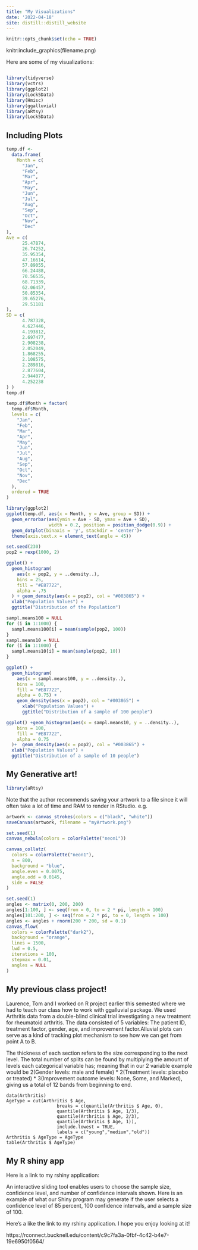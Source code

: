 ```yaml
---
title: "My Visualizations"
date: '2022-04-18'
site: distill::distill_website
---
```


```r
knitr::opts_chunk$set(echo = TRUE)

```
knitr:include_graphics(filename.png)

Here are some of my visualizations:

```r

```

```r
library(tidyverse)
library(vctrs)
library(ggplot2)
library(Lock5Data)
library(Hmisc)
library(ggalluvial)
library(aRtsy)
library(Lock5Data)
```

## Including Plots
```r
temp.df <-
  data.frame(
    Month = c(
      "Jan",
      "Feb",
      "Mar",
      "Apr",
      "May",
      "Jun",
      "Jul",
      "Aug",
      "Sep",
      "Oct",
      "Nov",
      "Dec"
),
Ave = c(
      25.47874,
      26.74252,
      35.95354,
      47.16614,
      57.89055,
      66.24488,
      70.56535,
      68.71339,
      62.06457,
      50.85354,
      39.65276,
      29.51181
),
SD = c(
      4.787328,
      4.627446,
      4.193812,
      2.697477,
      2.908238,
      2.052049,
      1.868255,
      2.108575,
      2.289816,
      2.877604,
      2.944077,
      4.252238
) )
temp.df

temp.df$Month = factor(
  temp.df$Month,
  levels = c(
    "Jan",
    "Feb",
    "Mar",
    "Apr",
    "May",
    "Jun",
    "Jul",
    "Aug",
    "Sep",
    "Oct",
    "Nov",
    "Dec"
  ),
  ordered = TRUE
)

library(ggplot2)
ggplot(temp.df, aes(x = Month, y = Ave, group = SD)) +
  geom_errorbar(aes(ymin = Ave - SD, ymax = Ave + SD),
                width = 0.2, position = position_dodge(0.9)) +
  geom_dotplot(binaxis = 'y', stackdir = 'center')+
  theme(axis.text.x = element_text(angle = 45))
```

```r
set.seed(230)
pop2 = rexp(1000, 2)

ggplot() +
  geom_histogram(
    aes(x = pop2, y = ..density..),
    bins = 25,
    fill = "#E87722",
    alpha = .75
  ) + geom_density(aes(x = pop2), col = "#003865") +
  xlab("Population Values") +
  ggtitle("Distribution of the Population")

sampl.means100 = NULL 
for (i in 1:1000) {
  sampl.means100[i] = mean(sample(pop2, 100))
}
sampl.means10 = NULL 
for (i in 1:1000) {
  sampl.means10[i] = mean(sample(pop2, 10))
}

ggplot() +
  geom_histogram(
    aes(x = sampl.means100, y = ..density..),
    bins = 100,
    fill = "#E87722",
    alpha = 0.75) +
    geom_density(aes(x = pop2), col = "#003865") +
      xlab("Population Values") +
      ggtitle("Distribution of a sample of 100 people")

ggplot() +geom_histogram(aes(x = sampl.means10, y = ..density..),
    bins = 100,
    fill = "#E87722",
    alpha = 0.75
  )+  geom_density(aes(x = pop2), col = "#003865") +
  xlab("Population Values") +
  ggtitle("Distribution of a sample of 10 people")
```

## My Generative art!

```r
library(aRtsy)
```

Note that the author recommends saving your artwork to a file since it will often take a lot of time and RAM to render in RStudio. e.g.

```r
artwork <- canvas_strokes(colors = c("black", "white"))
saveCanvas(artwork, filename = "myArtwork.png")
```


```r
set.seed(1)
canvas_nebula(colors = colorPalette("neon1"))
```


```r
canvas_collatz(
  colors = colorPalette("neon1"),
  n = 800,
  background = "blue",
  angle.even = 0.0075,
  angle.odd = 0.0145,
  side = FALSE
)
```


```r
set.seed(1)
angles <- matrix(0, 200, 200)
angles[1:100, ] <- seq(from = 0, to = 2 * pi, length = 100)
angles[101:200, ] <- seq(from = 2 * pi, to = 0, length = 100)
angles <- angles + rnorm(200 * 200, sd = 0.1)
canvas_flow(
  colors = colorPalette("dark2"),
  background = "orange",
  lines = 1500,
  lwd = 0.5,
  iterations = 100,
  stepmax = 0.01,
  angles = NULL
) 
```

## My previous class project!

Laurence, Tom and I worked on R project earlier this semested where we had to teach our class how to work with ggalluvial package. We used Arthritis data from a double-blind clinical trial investigating a new treatment for rheumatoid arthritis. The data consisted of 5 variables: The patient ID, treatment factor, gender, age, and improvement factor.Alluvial plots can serve as a kind of tracking plot mechanism to see how we can get from point A to B. 

The thickness of each section refers to the size corresponding to the next level. The total number of splits can be found by multiplying the amount of levels each categorical variable has; meaning that in our 2 variable example would be 2(Gender levels: male and female) * 2(Treatment levels: placebo or treated) * 3(Improvement outcome levels: None, Some, and Marked), giving us a total of 12 bands from beginning to end.

```{}
data(Arthritis)
AgeType = cut(Arthritis $ Age,
                   breaks = c(quantile(Arthritis $ Age, 0),
                   quantile(Arthritis $ Age, 1/3),
                   quantile(Arthritis $ Age, 2/3),
                   quantile(Arthritis $ Age, 1)),
                   include.lowest = TRUE,
                   labels = c("young","medium","old"))
Arthritis $ AgeType = AgeType
table(Arthritis $ AgeType)
```

## My R shiny app

Here is a link to my rshiny application:

An interactive sliding tool enables users to choose the sample size, confidence level, and number of confidence intervals shown. Here is an example of what our Shiny program may generate if the user selects a confidence level of 85 percent, 100 confidence intervals, and a sample size of 100. 

Here's a like the link to my rshiny application. I hope you enjoy looking at it!

https://rconnect.bucknell.edu/content/c9c7fa3a-0fbf-4c42-b4e7-19e6950f0564/


